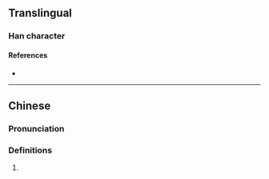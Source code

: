 {{character info/new}}
==Translingual==

===Han character===
{{Han char|rn=86|rad=火|as=11|sn=15|four=97014|canj=FSEG|ids=⿰火堅}}

====References====
* {{Han ref|kx=0680.160|dkj=19328|dj=1091.220|hdz=32228.090|uh=719E|ud=29086|bh=E66C|bd=58988}}

----

==Chinese==
{{zh-forms|s=𰞤}}

===Pronunciation===
{{zh-pron
|m=jiān
}}

===Definitions===
{{zh-hanzi}}

# {{rfdef|zh}}